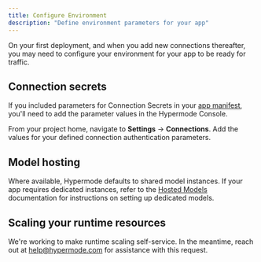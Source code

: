 ```yaml
---
title: Configure Environment
description: "Define environment parameters for your app"
---
```


On your first deployment, and when you add new connections thereafter, you may
need to configure your environment for your app to be ready for traffic.

## Connection secrets

If you included parameters for Connection Secrets in your
[app manifest](/modus/app-manifest), you'll need to add the parameter values in
the Hypermode Console.

From your project home, navigate to **Settings** → **Connections**. Add the
values for your defined connection authentication parameters.

## Model hosting

Where available, Hypermode defaults to shared model instances. If your app
requires dedicated instances, refer to the [Hosted Models](/hosted-models)
documentation for instructions on setting up dedicated models.

## Scaling your runtime resources

We're working to make runtime scaling self-service. In the meantime, reach out
at [help@hypermode.com](mailto:help@hypermode.com) for assistance with this
request.
